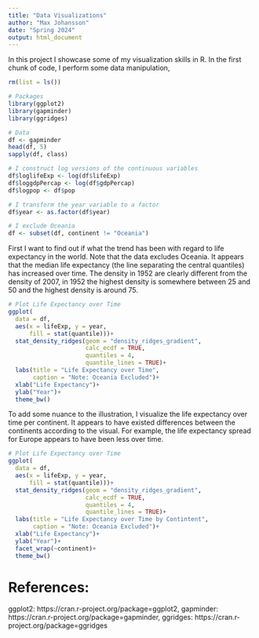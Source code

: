 ```yaml
---
title: "Data Visualizations"
author: "Max Johansson"
date: "Spring 2024"
output: html_document
---
```


In this project I showcase some of my visualization skills in R. In the first chunk of code, I perform some data manipulation, 
```r
rm(list = ls())

# Packages 
library(ggplot2)
library(gapminder)
library(ggridges)

# Data 
df <- gapminder
head(df, 5)
sapply(df, class)

# I construct log versions of the continuous variables 
df$loglifeExp <- log(df$lifeExp)
df$loggdpPercap <- log(df$gdpPercap)
df$logpop <- df$pop

# I transform the year variable to a factor 
df$year <- as.factor(df$year)

# I exclude Oceania
df <- subset(df, continent != "Oceania")

```

First I want to find out if what the trend has been with regard to life expectancy in the world. Note that the data excludes Oceania. It appears that the median life expectancy (the line separating the central quantiles) has increased over time. The density in 1952 are clearly different from the density of 2007, in 1952 the highest density is somewhere between 25 and 50 and the highest density is around 75. 
```r
# Plot Life Expectancy over Time
ggplot(
  data = df, 
  aes(x = lifeExp, y = year, 
      fill = stat(quantile)))+
  stat_density_ridges(geom = "density_ridges_gradient", 
                      calc_ecdf = TRUE, 
                      quantiles = 4, 
                      quantile_lines = TRUE)+
  labs(title = "Life Expectancy over Time",
       caption = "Note: Oceania Excluded")+
  xlab("Life Expectancy")+
  ylab("Year")+
  theme_bw()

```

To add some nuance to the illustration, I visualize the life expectancy over time per continent. It appears to have existed differences between the continents according to the visual. For example, the life expectancy spread for Europe appears to have been less over time. 

```r
# Plot Life Expectancy over Time
ggplot(
  data = df, 
  aes(x = lifeExp, y = year, 
      fill = stat(quantile)))+
  stat_density_ridges(geom = "density_ridges_gradient", 
                      calc_ecdf = TRUE, 
                      quantiles = 4, 
                      quantile_lines = TRUE)+
  labs(title = "Life Expectancy over Time by Contintent",
       caption = "Note: Oceania Excluded")+
  xlab("Life Expectancy")+
  ylab("Year")+
  facet_wrap(~continent)+
  theme_bw()
```

# References: 
ggplot2: https://cran.r-project.org/package=ggplot2, gapminder: https://cran.r-project.org/package=gapminder, ggridges: https://cran.r-project.org/package=ggridges
